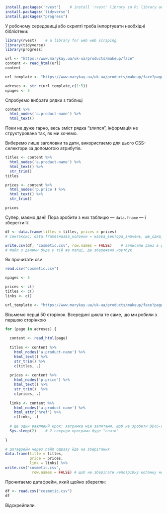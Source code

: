 
```{r message=FALSE, warning=FALSE, include=FALSE}
install.packages('rvest')    # install 'rvest' library in R; library and package are synonyms
install.packages('tidyverse')
install.packages("progress")
```

У робочому середовищі або скрипті треба імпортувати необхідні бібліотеки:
```{r setup, include=FALSE}
library(rvest)    # a library for web web scraping
library(tidyverse)
library(progress)
```

```{r}
url <- "https://www.marykay.ua/uk-ua/products/makeup/face"
content <- read_html(url)
content
```

```{r}
url_template <- "https://www.marykay.ua/uk-ua/products/makeup/face?page-"

adreses <- str_c(url_template,c(1:5))
npages <- 5

```

Спробуємо вибрати рядки з таблиці

```{r}
content %>%
  html_nodes('a.product-name') %>%
  html_text()

```
Поки не дуже гарно, весь зміст рядка "злипся", інформація не структурована так, як ми хочемо.  

Виберемо лише заголовки та дати, використаємо для цього CSS-селектори за допомогою атрибутів.
```{r}
titles <- content %>%
  html_nodes('a.product-name') %>%
  html_text() %>%
  str_trim()
titles

```

```{r}
prices <- content %>%
  html_nodes('p.price') %>%
  html_text() %>%
  str_trim()

prices
```

Супер, маємо дані! Пора зробити з них таблицю — `data.frame` — і зберегти її. 
```{r}
df <- data.frame(titles = titles, prices = prices)
# синтаксис: data.frame(назва_колонки = назва_вектора_значень, ще_одна_колонка=…)

write.csv(df, "cosmetic.csv", row.names = FALSE)    # записали дані в форматі .csv
# Файл з даними буде у тій же папці, де збережено ноутбук
```
Як прочитати csv
```{r}
read.csv("cosmetic.csv")
```
```{r}
npages <- 5

prices <- c()
titles <- c()
links <- c()

url_template <- "https://www.marykay.ua/uk-ua/products/makeup/face?pages-"
```

Візьмемо перші 50 сторінок. Всередині цикла те саме, що ми робили з першою сторінкою
```{r}
for (page in adreses) {
   
  content <- read_html(page)
  
  titles <- content %>%
    html_nodes('a.product-name') %>%
    html_text() %>%
    str_trim() %>%
    c(titles, .)    
  
  prices <- content %>%
    html_nodes('p.price') %>%
    html_text() %>%
    str_trim()  %>%
    c(prices, .)
  
  links <- content %>%
    html_nodes('a.product-name') %>%
    html_attr("href") %>%
    c(links, .)
  
  # Ще один важливий крок: затримка між запитами, щоб не зробити DDoS-атаку на сайт
  Sys.sleep(2)    # 2 секунди програма буде "спати" 
  
}
```

```{r}
# датафрейм через пайп одразу йде на зберігання
data.frame(title = titles,
           price = prices,
           link = links) %>%
write.csv("cosmetic.csv",
            row.names = FALSE) # щоб не зберігати непотрібну колонку номерів рядків
```

Прочитаємо датафрейм, який щойно зберегли:
```{r}
df <- read.csv("cosmetic.csv")
df
```
Відскрейпили.
